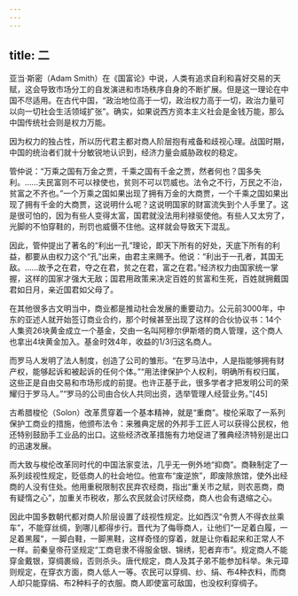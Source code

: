 ```yaml
---
---
---
```

title: 二
---



亚当·斯密（Adam Smith）在《国富论》中说，人类有追求自利和喜好交易的天赋，这会导致市场分工的自发演进和市场秩序自身的不断扩展。但是这一理论在中国不尽适用。在古代中国，“政治地位高于一切，政治权力高于一切，政治力量可以向一切社会生活领域扩张”。确实，如果说西方资本主义社会是金钱万能，那么中国传统社会则是权力万能。

因为权力的独占性，所以历代君主都对商人阶层抱有戒备和歧视心理。战国时期，中国的统治者们就十分敏锐地认识到，经济力量会威胁政权的稳定。

管仲说：“万乘之国有万金之贾，千乘之国有千金之贾，然者何也？国多失利。……夫民富则不可以禄使也，贫则不可以罚威也。法令之不行，万民之不治，贫富之不齐也。”一个万乘之国如果出现了拥有万金的大商贾，一个千乘之国如果出现了拥有千金的大商贾，这说明什么呢？这说明国家的财富流失到个人手里了。这是很可怕的，因为有些人变得太富，国君就没法用利禄驱使他。有些人又太穷了，光脚的不怕穿鞋的，刑罚也威慑不住他。这样就会导致天下混乱。

因此，管仲提出了著名的“利出一孔”理论，即天下所有的好处，天底下所有的利益，都要从由权力这个“孔”出来，由君主来赐予。他说：“利出于一孔者，其国无敌。……故予之在君，夺之在君，贫之在君，富之在君。”经济权力由国家统一掌握，这样的国家才强大无敌；国君用政策来决定百姓的贫富和生死，百姓就拥戴国君如日月，亲近国君如父母了。

在其他很多古文明当中，商业都是推动社会发展的重要动力。公元前3000年，中东的亚述人就开始签订商业合约，那个时候甚至出现了这样的合伙协议书：14个人集资26块黄金成立一个基金，交由一名叫阿穆尔伊斯塔的商人管理，这个商人也拿出4块黄金加入。基金时效4年，收益的1/3归这名商人。

而罗马人发明了法人制度，创造了公司的雏形。“在罗马法中，人是指能够拥有财产权，能够起诉和被起诉的任何个体。”“用法律保护个人权利，明确所有权归属，这些正是自由交易和市场形成的前提。也许正基于此，很多学者才把发明公司的荣耀归于罗马人。”“罗马的公司由合伙人共同出资，选举管理人经营业务。”[45]

古希腊梭伦（Solon）改革贯穿着一个基本精神，就是“重商”。梭伦采取了一系列保护工商业的措施，他颁布法令：来雅典定居的外邦手工匠人可以获得公民权，他还特别鼓励手工业品的出口。这些经济改革措施有力地促进了雅典经济特别是出口的迅速发展。

而大致与梭伦改革同时代的中国法家变法，几乎无一例外地“抑商”。商鞅制定了一系列歧视性规定，贬低商人的社会地位。他宣布“废逆旅”，即废除旅馆，使外出经商的人没有住处。他用重税限制农民弃农经商，指出“重关市之赋，则农恶商，商有疑惰之心”，加重关市税收，那么农民就会讨厌经商，商人也会有退缩之心。

因此中国多数朝代都对商人阶层设置了歧视性规定。比如西汉“令贾人不得衣丝乘车”，不能穿丝绸，到哪儿都得步行。晋代为了侮辱商人，让他们“一足着白履，一足着黑履”，一脚白鞋，一脚黑鞋，这样奇怪的穿着，就是让你看起来和正常人不一样。前秦皇帝苻坚规定“工商皂隶不得服金银、锦绣，犯者弃市”。规定商人不能穿金戴银，穿绸裹缎，否则杀头。唐代规定，商人及其子弟不能参加科举。朱元璋则规定，在穿衣方面，商人低人一等。农民可以穿绸、纱、绢、布4种衣料，而商人却只能穿绢、布2种料子的衣服。商人即使富可敌国，也没权利穿绸子。